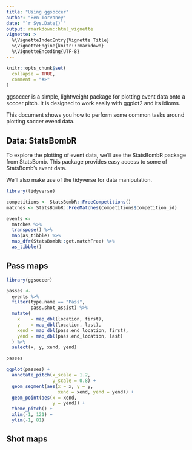```yaml
---
title: "Using ggsoccer"
author: "Ben Torvaney"
date: "`r Sys.Date()`"
output: rmarkdown::html_vignette
vignette: >
  %\VignetteIndexEntry{Vignette Title}
  %\VignetteEngine{knitr::rmarkdown}
  %\VignetteEncoding{UTF-8}
---
```


```r
knitr::opts_chunk$set(
  collapse = TRUE,
  comment = "#>"
)
```

ggsoccer is a simple, lightweight package for plotting event data onto a soccer 
pitch. It is designed to work easily with ggplot2 and its idioms.

This document shows you how to perform some common tasks around plotting soccer
evend data.

## Data: StatsBombR

To explore the plotting of event data, we'll use the StatsBombR package from 
StatsBomb. This package provides easy access to some of StatsBomb's event data.

We'll also make use of the tidyverse for data manipulation.

```r
library(tidyverse)

competitions <- StatsBombR::FreeCompetitions()
matches <- StatsBombR::FreeMatches(competitions$competition_id)

events <- 
  matches %>% 
  transpose() %>% 
  map(as_tibble) %>% 
  map_dfr(StatsBombR::get.matchFree) %>% 
  as_tibble()
```

## Pass maps

```r
library(ggsoccer)

passes <-
  events %>%
  filter(type.name == "Pass",
         pass.shot_assist) %>%
  mutate(
    x    = map_dbl(location, first),
    y    = map_dbl(location, last),
    xend = map_dbl(pass.end_location, first),
    yend = map_dbl(pass.end_location, last)
  ) %>% 
  select(x, y, xend, yend)

passes

ggplot(passes) +
  annotate_pitch(x_scale = 1.2,
                 y_scale = 0.8) +
  geom_segment(aes(x = x, y = y,
                   xend = xend, yend = yend)) +
  geom_point(aes(x = xend,
                 y = yend)) +
  theme_pitch() +
  xlim(-1, 121) +
  ylim(-1, 81)
```


## Shot maps
